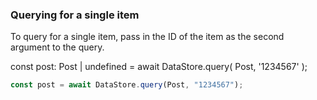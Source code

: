 ### Querying for a single item

To query for a single item, pass in the ID of the item as the second argument to the query.

<BlockSwitcher>
<Block name="TypeScript"></Block>

const post: Post | undefined = await DataStore.query<Post>(
  Post,
  '1234567'
);

</Block>
<Block name="JavaScript">

```js
const post = await DataStore.query(Post, "1234567");
```

</Block>
</BlockSwitcher>